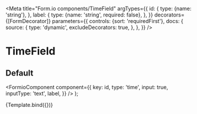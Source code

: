 

<Meta
  title="Form.io components/TimeField"
  argTypes={{
    id: {
      type: {name: 'string'},
    },
    label: {
      type: {name: 'string', required: false},
    },
  }}
  decorators={[FormDecorator]}
  parameters={{
    controls: {sort: 'requiredFirst'},
    docs: {
      source: {
        type: 'dynamic',
        excludeDecorators: true,
      },
    },
  }}
/>

# TimeField

## Default

  <FormioComponent
    component={{
      key: id,
      type: 'time',
      input: true,
      inputType: 'text',
      label,
    }}
  />
);

<Canvas>
  <Story name="Default" args={{id: 'time', label: 'Tijd'}}>
    {Template.bind({})}
  </Story>
</Canvas>

<Props story="Default" />
